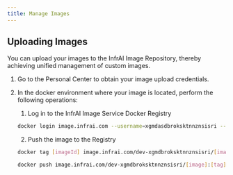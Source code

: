 ```yaml
---
title: Manage Images
---
```



## Uploading Images

You can upload your images to the InfrAI Image Repository, thereby achieving unified management of custom images.

1. Go to the Personal Center to obtain your image upload credentials.

2. In the docker environment where your image is located, perform the following operations:

   1. Log in to the InfrAI Image Service Docker Registry

   ```bash
   docker login image.infrai.com --username=xgmdasdbroksktnnznsisri --password=G7Zn84EQ6ojqWm6CBeaiBYUzpCt0vaVaxaQgChl9wbSC6QsadsmqfeDNadqZZsKJtxVgwkdAWsQZOhDySVMbO5rRxvMbeAmy1NWgzQSGBvuO35S539gJv4iMI3bbD5m2yKQes59
   ```


   2. Push the image to the Registry


   ```bash
   docker tag [imageId] image.infrai.com/dev-xgmdbroksktnnznsisri/[image]:[tag]
   ```

   ```bash
   docker push image.infrai.com/dev-xgmdbroksktnnznsisri/[image]:[tag]
   ```
